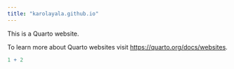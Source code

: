 ```yaml
---
title: "karolayala.github.io"
---
```


This is a Quarto website.

To learn more about Quarto websites visit <https://quarto.org/docs/websites>.

```r
1 + 2
```
